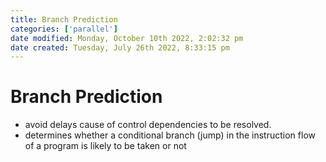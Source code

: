 ```yaml
---
title: Branch Prediction
categories: ['parallel']
date modified: Monday, October 10th 2022, 2:02:32 pm
date created: Tuesday, July 26th 2022, 8:33:15 pm
---
```


# Branch Prediction
- avoid delays cause of control dependencies to be resolved.
- determines whether a conditional branch (jump) in the instruction flow of a program is likely to be taken or not



